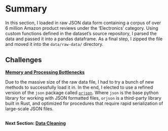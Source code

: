 # Summary

In this section, I loaded in raw JSON data form containing a corpus of over 6 million Amazon product reviews under the 'Electronics' category. Using custom functions defined in the dataset's source repository, I parsed the data and passed it into a pandas dataframe. As a final step, I zipped the file and moved it into the `data/raw-data/` directory.

## Challenges

[**Memory and Processing Bottlenecks**]{style="text-decoration: underline;"}

Due to the massive size of the raw data file, I had to try a bunch of new methods to successfully load it in. In the end, I elected to use a refined version of the `json` package called [`orjson`](https://github.com/ijl/orjson). Where `json` is the base python library for working with JSON formatted files, `orjson` is a third-party library built in Rust, and optimized for procedures that require rapid serialization of large-scale JSON files.

##

**Next Section: [Data Cleaning](../data-cleaning/main.ipynb)**